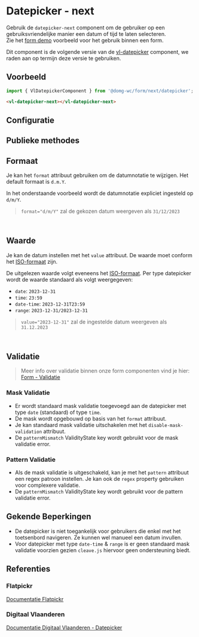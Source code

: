 
# Datepicker - next

<CustomDocMetaData id="form-next-datepicker" />

Gebruik de `datepicker-next` component om de gebruiker op een gebruiksvriendelijke manier een datum of tijd te laten selecteren.<br/>
Zie het [form demo](/docs/ontwerp-form-demo--documentatie) voorbeeld voor het gebruik binnen een form.

Dit component is de volgende versie van de [vl-datepicker](/docs/components-datepicker--documentatie) component, we raden aan op termijn deze versie te gebruiken.


## Voorbeeld

```js
import { VlDatepickerComponent } from '@domg-wc/form/next/datepicker';
```

```html
<vl-datepicker-next></vl-datepicker-next>
```

<Canvas of={VlDatepickerStories.DatepickerDefault} />


## Configuratie

<ArgTypes of={VlDatepickerStories.DatepickerDefault} />


## Publieke methodes

<FormControlPublicMethods />


## Formaat

Je kan het `format` attribuut gebruiken om de datumnotatie te wijzigen. Het default formaat is `d.m.Y`.<br/>

In het onderstaande voorbeeld wordt de datumnotatie expliciet ingesteld op `d/m/Y`.

> `format="d/m/Y"` zal de gekozen datum weergeven als `31/12/2023`
```html
<vl-datepicker-next format="d/m/Y"></vl-datepicker-next>
```


## Waarde

Je kan de datum instellen met het `value` attribuut. De waarde moet conform het [ISO-formaat](https://en.wikipedia.org/wiki/ISO_8601) zijn.

De uitgelezen waarde volgt eveneens het [ISO-formaat](https://en.wikipedia.org/wiki/ISO_8601). Per type datepicker wordt de waarde standaard als volgt weergegeven:
- `date`: `2023-12-31`
- `time`: `23:59`
- `date-time`: `2023-12-31T23:59`
- `range`: `2023-12-31/2023-12-31`

> `value="2023-12-31"` zal de ingestelde datum weergeven als `31.12.2023`
```html
<vl-datepicker-next value="2023-12-31"></vl-datepicker-next>
```


## Validatie
> Meer info over validatie binnen onze form componenten vind je hier: [Form - Validatie](/docs/ontwerp-form-validation--documentatie)

### Mask Validatie

- Er wordt standaard mask validatie toegevoegd aan de datepicker met type `date` (standaard) of type `time`.
- De mask wordt opgebouwd op basis van het `format` attribuut.
- Je kan standaard mask validatie uitschakelen met het `disable-mask-validation` attribuut.
- De `patternMismatch` ValidityState key wordt gebruikt voor de mask validatie error.

### Pattern Validatie

- Als de mask validatie is uitgeschakeld, kan je met het `pattern` attribuut een regex patroon instellen. Je kan ook de `regex` property gebruiken voor complexere validatie.
- De `patternMismatch` ValidityState key wordt gebruikt voor de pattern validatie error.

## Gekende Beperkingen

- De datepicker is niet toegankelijk voor gebruikers die enkel met het toetsenbord navigeren. Ze kunnen wel manueel een datum invullen.
- Voor datepicker met type `date-time` & `range` is er geen standaard mask validatie voorzien gezien `cleave.js` hiervoor geen ondersteuning biedt.


## Referenties

### Flatpickr

[Documentatie Flatpickr](https://flatpickr.js.org/)

### Digitaal Vlaanderen

[Documentatie Digitaal Vlaanderen - Datepicker](https://overheid.vlaanderen.be/webuniversum/v3/documentation/components/vl-ui-datepicker/)
